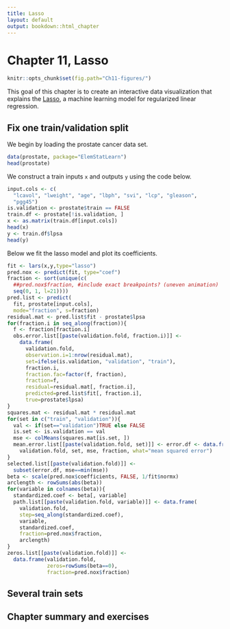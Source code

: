 ```yaml
---
title: Lasso
layout: default
output: bookdown::html_chapter
---
```


# Chapter 11, Lasso

```r
knitr::opts_chunk$set(fig.path="Ch11-figures/")
```

This goal of this chapter is to create an interactive data
visualization that explains the
[Lasso](https://en.wikipedia.org/wiki/Lasso_%28statistics%29), a
machine learning model for regularized linear regression.

## Fix one train/validation split

We begin by loading the prostate cancer data set.

```r
data(prostate, package="ElemStatLearn")
head(prostate)
```

We construct a train inputs `x` and outputs `y` using the code below.

```r
input.cols <- c(
  "lcavol", "lweight", "age", "lbph", "svi", "lcp", "gleason", 
  "pgg45")
is.validation <- prostate$train == FALSE
train.df <- prostate[!is.validation, ]
x <- as.matrix(train.df[input.cols])
head(x)
y <- train.df$lpsa
head(y)
```

Below we fit the lasso model and plot its coefficients.

```r
fit <- lars(x,y,type="lasso")
pred.nox <- predict(fit, type="coef")
fraction <- sort(unique(c(
  ##pred.nox$fraction, #include exact breakpoints? (uneven animation)
  seq(0, 1, l=21))))
pred.list <- predict(
  fit, prostate[input.cols],
  mode="fraction", s=fraction)
residual.mat <- pred.list$fit - prostate$lpsa
for(fraction.i in seq_along(fraction)){
  f <- fraction[fraction.i]
  obs.error.list[[paste(validation.fold, fraction.i)]] <- 
    data.frame(
      validation.fold,
      observation.i=1:nrow(residual.mat),
      set=ifelse(is.validation, "validation", "train"),
      fraction.i,
      fraction.fac=factor(f, fraction),
      fraction=f,
      residual=residual.mat[, fraction.i],
      predicted=pred.list$fit[, fraction.i],
      true=prostate$lpsa)
}
squares.mat <- residual.mat * residual.mat
for(set in c("train", "validation")){
  val <- if(set=="validation")TRUE else FALSE
  is.set <- is.validation == val
  mse <- colMeans(squares.mat[is.set, ])
  mean.error.list[[paste(validation.fold, set)]] <- error.df <- data.frame(
    validation.fold, set, mse, fraction, what="mean squared error")
}
selected.list[[paste(validation.fold)]] <-
  subset(error.df, mse==min(mse))
beta <- scale(pred.nox$coefficients, FALSE, 1/fit$normx)
arclength <- rowSums(abs(beta))
for(variable in colnames(beta)){
  standardized.coef <- beta[, variable]
  path.list[[paste(validation.fold, variable)]] <- data.frame(
    validation.fold,
    step=seq_along(standardized.coef),
    variable,
    standardized.coef,
    fraction=pred.nox$fraction,
    arclength)
}
zeros.list[[paste(validation.fold)]] <-
  data.frame(validation.fold,
             zeros=rowSums(beta==0),
             fraction=pred.nox$fraction)

```


## Several train sets

## Chapter summary and exercises
